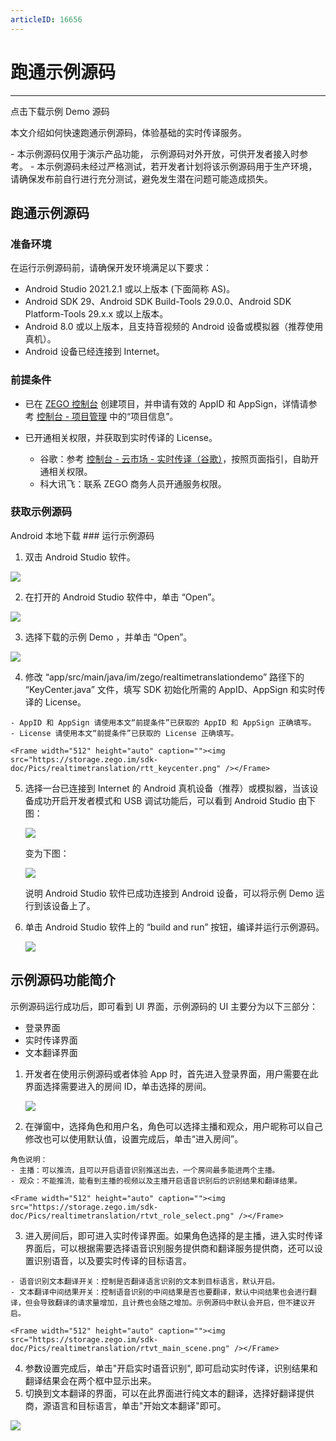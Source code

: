 ```yaml
---
articleID: 16656
---
```

# 跑通示例源码

- - -

<CardGroup cols={2}>
<Card title="Android" href="https://artifact-demo.zego.im/zegorealtimetranslation/Android/SourceCode/ZegoRealtimeTranslationDemo.zip">
点击下载示例 Demo 源码
</Card>
</CardGroup>

本文介绍如何快速跑通示例源码，体验基础的实时传译服务。

<Warning title="注意">
- 本示例源码仅用于演示产品功能， 示例源码对外开放，可供开发者接入时参考。
- 本示例源码未经过严格测试，若开发者计划将该示例源码用于生产环境，请确保发布前自行进行充分测试，避免发生潜在问题可能造成损失。
</Warning>




## 跑通示例源码

### 准备环境

在运行示例源码前，请确保开发环境满足以下要求：

- Android Studio  2021.2.1 或以上版本 (下面简称 AS)。
- Android SDK 29、Android SDK Build-Tools 29.0.0、Android SDK Platform-Tools 29.x.x 或以上版本。
- Android 8.0 或以上版本，且支持音视频的 Android 设备或模拟器（推荐使用真机）。
- Android 设备已经连接到 Internet。

### 前提条件

- 已在 [ZEGO 控制台](https://console.zego.im) 创建项目，并申请有效的 AppID 和 AppSign，详情请参考 [控制台 - 项目管理](/console/project-info) 中的“项目信息”。
- 已开通相关权限，并获取到实时传译的 License。

    - 谷歌：参考 [控制台 - 云市场 - 实时传译（谷歌）](/console/cloud-market/real-time-translation/google)，按照页面指引，自助开通相关权限。
    - 科大讯飞：联系 ZEGO 商务人员开通服务权限。

### 获取示例源码

<Card title="示例 Demo 源码" href="https://storage.zego.im/zegorealtimetranslation/Android/SourceCode/ZegoRealtimeTranslationDemo.zip" >
Android 本地下载
</Card>
### 运行示例源码

1. 双击 Android Studio 软件。
<Frame width="512" height="auto" caption=""><img src="https://storage.zego.im/sdk-doc/Pics/GoClass/Android/image-20201203142600097.png" /></Frame>

2. 在打开的 Android Studio 软件中，单击 “Open”。
<Frame width="512" height="auto" caption=""><img src="https://storage.zego.im/sdk-doc/Pics/metaworld/as_open_project.png" /></Frame>

3. 选择下载的示例 Demo ，并单击 “Open”。
<Frame width="512" height="auto" caption=""><img src="https://storage.zego.im/sdk-doc/Pics/realtimetranslation/rtt_open_proj.png" /></Frame>

4. 修改 “app/src/main/java/im/zego/realtimetranslationdemo” 路径下的 “KeyCenter.java” 文件，填写 SDK 初始化所需的 AppID、AppSign 和实时传译的 License。

<Note title="说明">


    - AppID 和 AppSign 请使用本文“前提条件”已获取的 AppID 和 AppSign 正确填写。
    - License 请使用本文“前提条件”已获取的 License 正确填写。
</Note>



    <Frame width="512" height="auto" caption=""><img src="https://storage.zego.im/sdk-doc/Pics/realtimetranslation/rtt_keycenter.png" /></Frame>

5. 选择一台已连接到 Internet 的 Android 真机设备（推荐）或模拟器，当该设备成功开启开发者模式和 USB 调试功能后，可以看到 Android Studio 由下图：

    <Frame width="512" height="auto" caption=""><img src="https://storage.zego.im/sdk-doc/Pics/realtimetranslation/rtvt_run_1.png" /></Frame>

    变为下图：

    <Frame width="512" height="auto" caption=""><img src="https://storage.zego.im/sdk-doc/Pics/realtimetranslation/rtvt_run2.png" /></Frame>

    说明 Android Studio 软件已成功连接到 Android 设备，可以将示例 Demo 运行到该设备上了。

6. 单击 Android Studio 软件上的 “build and run” 按钮，编译并运行示例源码。

    <Frame width="512" height="auto" caption=""><img src="https://storage.zego.im/sdk-doc/Pics/realtimetranslation/rtvt_run3.png" /></Frame>

## 示例源码功能简介

示例源码运行成功后，即可看到 UI 界面，示例源码的 UI 主要分为以下三部分：

- 登录界面
- 实时传译界面
- 文本翻译界面

1. 开发者在使用示例源码或者体验 App 时，首先进入登录界面，用户需要在此界面选择需要进入的房间 ID，单击选择的房间。   

    <Frame width="512" height="auto" caption=""><img src="https://storage.zego.im/sdk-doc/Pics/realtimetranslation/rtvt_room_list.png" /></Frame>

2. 在弹窗中，选择角色和用户名，角色可以选择主播和观众，用户昵称可以自己修改也可以使用默认值，设置完成后，单击“进入房间”。

<Note title="说明">


    角色说明：
    - 主播：可以推流，且可以开启语音识别推送出去，一个房间最多能进两个主播。
    - 观众：不能推流，能看到主播的视频以及主播开启语音识别后的识别结果和翻译结果。
    
</Note>



    <Frame width="512" height="auto" caption=""><img src="https://storage.zego.im/sdk-doc/Pics/realtimetranslation/rtvt_role_select.png" /></Frame>

3. 进入房间后，即可进入实时传译界面。如果角色选择的是主播，进入实时传译界面后，可以根据需要选择语音识别服务提供商和翻译服务提供商，还可以设置识别语音，以及要实时传译的目标语言。

<Note title="说明">


    - 语音识别文本翻译开关：控制是否翻译语言识别的文本到目标语言，默认开启。
    - 文本翻译中间结果开关：控制语音识别的中间结果是否也要翻译，默认中间结果也会进行翻译，但会导致翻译的请求量增加，且计费也会随之增加。示例源码中默认会开启，但不建议开启。
    
</Note>


    
    <Frame width="512" height="auto" caption=""><img src="https://storage.zego.im/sdk-doc/Pics/realtimetranslation/rtvt_main_scene.png" /></Frame>

4. 参数设置完成后，单击"开启实时语音识别", 即可启动实时传译，识别结果和翻译结果会在两个框中显示出来。
5. 切换到文本翻译的界面，可以在此界面进行纯文本的翻译，选择好翻译提供商，源语言和目标语言，单击"开始文本翻译"即可。
<Frame width="512" height="auto" caption=""><img src="https://storage.zego.im/sdk-doc/Pics/realtimetranslation/rtvt_trans.png" /></Frame>
